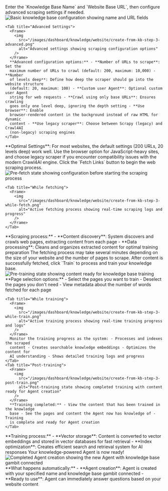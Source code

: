 <Step title="Configure knowledge base settings" stepNumber={3}>
  Enter the `Knowledge Base Name` and `Website Base URL`, then configure
  advanced scraping settings if needed.
  <Tabs>
    <Tab title="Basic Configuration">
      <Frame>
        <img
          src="/images/dashboard/knowledge/website/create-from-kb-step-3-basic.png"
          alt="Basic knowledge base configuration showing name and URL fields"
        />
      </Frame>
    </Tab>

    <Tab title="Advanced Settings">
      <Frame>
        <img
          src="/images/dashboard/knowledge/website/create-from-kb-step-3-advanced.png"
          alt="Advanced settings showing scraping configuration options"
        />
      </Frame>
      **Advanced configuration options:** - **Number of URLs to scrape**: Set the
      maximum number of URLs to crawl (default: 200, maximum: 10,000) - **Number
      of levels deep**: Define how deep the scraper should go into the website structure
      (default: 20, maximum: 100) - **Custom user Agent**: Optional custom user Agent
      string for web requests - **Crawl using only base URLs**: Ensures crawling
      goes only one level deep, ignoring the depth setting - **Use browser**: Enable
      browser-rendered content in the background instead of raw HTML for dynamic
      content - **Use legacy scraper**: Choose between Scrapy (legacy) and Crawl4AI
      (non-legacy) scraping engines
    </Tab>
  </Tabs>
  <Tip>
    **Optimal Settings**: For most websites, the default settings (200 URLs, 20
    levels deep) work well. Use the browser option for JavaScript-heavy sites,
    and choose legacy scraper if you encounter compatibility issues with the
    modern Crawl4AI engine.
  </Tip>
</Step>

<Step title="Fetch and process content" stepNumber={4}>
  Click the `Fetch Links` button to begin the web scraping process.
  <Tabs>
    <Tab title="Pre-fetch">
      <Frame>
        <img
          src="/images/dashboard/knowledge/website/create-from-kb-step-3-pre-fetch.png"
          alt="Pre-fetch state showing configuration before starting the scraping process"
        />
      </Frame>
    </Tab>

    <Tab title="While fetching">
      <Frame>
        <img
          src="/images/dashboard/knowledge/website/create-from-kb-step-3-while-fetch.png"
          alt="Active fetching process showing real-time scraping logs and progress"
        />
      </Frame>
    </Tab>
  </Tabs>
  **Scraping process:** - **Content discovery**: System discovers and crawls web
  pages, extracting content from each page - **Data processing**: Cleans and
  organizes extracted content for optimal training preparation
  <Warning>
    The fetching process may take several minutes depending on the size of your
    website and the number of pages to scrape.
  </Warning>
</Step>

<Step title="Train the knowledge base" stepNumber={5}>
  After content is successfully fetched, click `Train` to process and train your
  knowledge base.
  <Tabs>
    <Tab title="Pre-training">
      <Frame>
        <img
          src="/images/dashboard/knowledge/website/create-from-kb-step-3-pre-train.png"
          alt="Pre-training state showing content ready for knowledge base training"
        />
      </Frame>
      **Page selection options:** - Select the pages you want to train - Deselect
      the pages you don't need - View metadata about the number of words fetched
      for each page
    </Tab>

    <Tab title="While training">
      <Frame>
        <img
          src="/images/dashboard/knowledge/website/create-from-kb-step-3-while-train.png"
          alt="Active training process showing real-time training progress and logs"
        />
      </Frame>
      Monitor the training progress as the system: - Processes and indexes the scraped
      content - Creates searchable knowledge embeddings - Optimizes the content for
      AI understanding - Shows detailed training logs and progress
    </Tab>
    <Tab title="Post-training">
      <Frame>
        <img
          src="/images/dashboard/knowledge/website/create-from-kb-step-3-post-train.png"
          alt="Post-training state showing completed training with content ready for Agent creation"
        />
      </Frame>
      **Training completed:** - View the content that has been trained in the knowledge
      base - See the pages and content the Agent now has knowledge of - Training
      is complete and ready for Agent creation
    </Tab>
  </Tabs>
  **Training process:** - **Vector storage**: Content is converted to vector
  embeddings and stored in vector databases for fast retrieval - **Index
  optimization**: Creates efficient search and retrieval system for AI responses
</Step>

<Step title="Agent creation complete" stepNumber={6}>
  Your knowledge-powered Agent is now ready!
  <Frame>
    <img
      src="/images/dashboard/knowledge/website/create-from-kb-step-4.png"
      alt="Completed Agent creation showing the new Agent with knowledge base gambit connected"
    />
  </Frame>
  **What happens automatically:** - **Agent creation**: Agent is created with
  your specified name and knowledge base gambit connected - **Ready to use**:
  Agent can immediately answer questions based on your website content
</Step>
